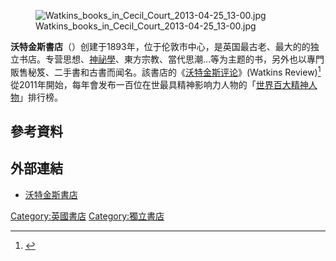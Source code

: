 [[Image:Watkins_books_in_Cecil_Court_2013-04-25_13-00.jpg|right]]

'''沃特金斯書店'''（{{lang-en|'''Watkins Books'''}}）创建于1893年，位于伦敦市中心，是英国最古老、最大的的独立书店。专营思想、[[神祕學|神祕學]]、東方宗教、當代思潮…等为主题的书，另外也以專門販售秘笈、二手書和古書而闻名。該書店的《[[沃特金斯评论|沃特金斯评论]]》(Watkins Review)<ref>{{Cite web |url=http://www.watkinsbooks.com/review/category/spiritual-100-list |title=Posts by Category: Spiritual 100 |access-date=2013-12-02 |archive-url=https://web.archive.org/web/20131013210230/http://www.watkinsbooks.com/review/category/spiritual-100-list |archive-date=2013-10-13 |dead-url=yes }}</ref>從2011年開始，每年會发布一百位在世最具精神影响力人物的「[[世界百大精神人物|世界百大精神人物]]」排行榜。

==參考資料==
{{Reflist}}

==外部連結==
*[http://www.watkinsbooks.com/ 沃特金斯書店] {{Wayback|url=http://www.watkinsbooks.com/ |date=20131123152244 }}

{{DEFAULTSORT:Watkins Books}}
[[Category:英國書店|Category:英國書店]]
[[Category:獨立書店|Category:獨立書店]]